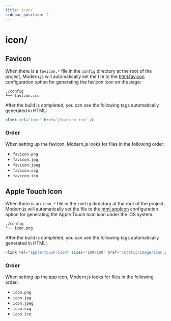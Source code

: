 ```yaml
---
title: icon/
sidebar_position: 2
---
```


# icon/

## Favicon

When there is a `favicon.*` file in the `config` directory at the root of the project, Modern.js will automatically set the file to the [html.favicon](/configure/app/html/favicon) configuration option for generating the favicon icon on the page:

```
./config
└── favicon.ico
```

After the build is completed, you can see the following tags automatically generated in HTML:

```html
<link rel="icon" href="/favicon.ico" />
```

### Order

When setting up the favicon, Modern.js looks for files in the following order:

- `favicon.png`
- `favicon.jpg`
- `favicon.jpeg`
- `favicon.svg`
- `favicon.ico`

## Apple Touch Icon

When there is an `icon.*` file in the `config` directory at the root of the project, Modern.js will automatically set the file to the [html.appIcon](/configure/app/html/app-icon) configuration option for generating the Apple Touch Icon icon under the iOS system.

```
./config
└── icon.png
```

After the build is completed, you can see the following tags automatically generated in HTML:

```html
<link rel="apple-touch-icon" sizes="180x180" href="/static/image/icon.png" />
```

### Order

When setting up the app icon, Modern.js looks for files in the following order:

- `icon.png`
- `icon.jpg`
- `icon.jpeg`
- `icon.svg`
- `icon.ico`
